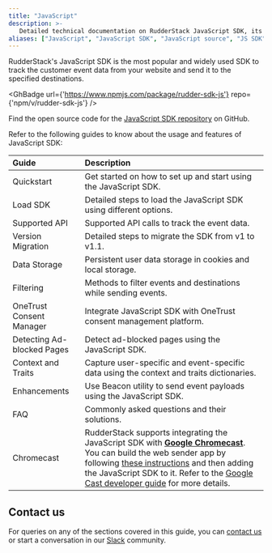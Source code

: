 ```yaml
---
title: "JavaScript"
description: >-
   Detailed technical documentation on RudderStack JavaScript SDK, its implementatation and usage.
aliases: ["JavaScript", "JavaScript SDK", "JavaScript source", "JS SDK", "JS source", "Web SDK", "web source"]
---
```


RudderStack's JavaScript SDK is the most popular and widely used SDK to track the customer event data from your website and send it to the specified destinations.

<GhBadge
  url={'https://www.npmjs.com/package/rudder-sdk-js'}
  repo={'npm/v/rudder-sdk-js'}
/>

<div class="infoBlock">
Find the open source code for the <a href="https://github.com/rudderlabs/rudder-sdk-js">JavaScript SDK repository</a> on GitHub.
</div>

Refer to the following guides to know about the usage and features of JavaScript SDK:

| Guide          | Description    |
| :------------------- | :------------------------- |
| <Link to="/sources/sdks/rudderstack-javascript-sdk/quick-start-guide/">Quickstart</Link>    | Get started on how to set up and start using the JavaScript SDK. |
| <Link to="/sources/sdks/rudderstack-javascript-sdk/load-js-sdk/">Load SDK</Link>    | Detailed steps to load the JavaScript SDK using different options. |
| <Link to="/sources/sdks/rudderstack-javascript-sdk/supported-api/">Supported API</Link>                     | Supported API calls to track the event data.      |
| <Link to="/sources/sdks/rudderstack-javascript-sdk/version-migraion/">Version Migration</Link>    | Detailed steps to migrate the SDK from v1 to v1.1.     |
|  <Link to="/sources/sdks/rudderstack-javascript-sdk/data-storage-cookies/">Data Storage</Link>                       | Persistent user data storage in cookies and local storage.                 |
|  <Link to="/sources/sdks/rudderstack-javascript-sdk/filtering/">Filtering</Link>                      | Methods to filter events and destinations while sending events.   |
|  <Link to="/sources/sdks/rudderstack-javascript-sdk/onetrust-consent-manager/">OneTrust Consent Manager</Link>     |  Integrate JavaScript SDK with OneTrust consent management platform.      |
|   <Link to="/sources/sdks/rudderstack-javascript-sdk/detecting-adblocked-pages/">Detecting Ad-blocked Pages</Link>                     | Detect ad-blocked pages using the JavaScript SDK.                    |
|   <Link to="/sources/sdks/rudderstack-javascript-sdk/context-traits/">Context and Traits</Link>                     | Capture user-specific and event-specific data using the context and traits dictionaries.                     |
| <Link to="/sources/sdks/rudderstack-javascript-sdk/javascript-sdk-enhancements/">Enhancements</Link>       | Use Beacon utility to send event payloads using the JavaScript SDK.            |
| <Link to="/sources/sdks/rudderstack-javascript-sdk/js-sdk-faqs/">FAQ</Link>       | Commonly asked questions and their solutions. |
| Chromecast     | RudderStack supports integrating the JavaScript SDK with [**Google Chromecast**](https://store.google.com/in/product/chromecast?hl=en-GB). You can build the web sender app by following <a href="https://developers.google.com/cast/docs/web_sender">these instructions</a> and then adding the JavaScript SDK to it. Refer to the <a href="https://developers.google.com/cast/docs/developers">Google Cast developer guide</a> for more details.|


## Contact us

For queries on any of the sections covered in this guide, you can [contact us](mailto:%20docs@rudderstack.com) or start a conversation in our [Slack](https://rudderstack.com/join-rudderstack-slack-community) community.
